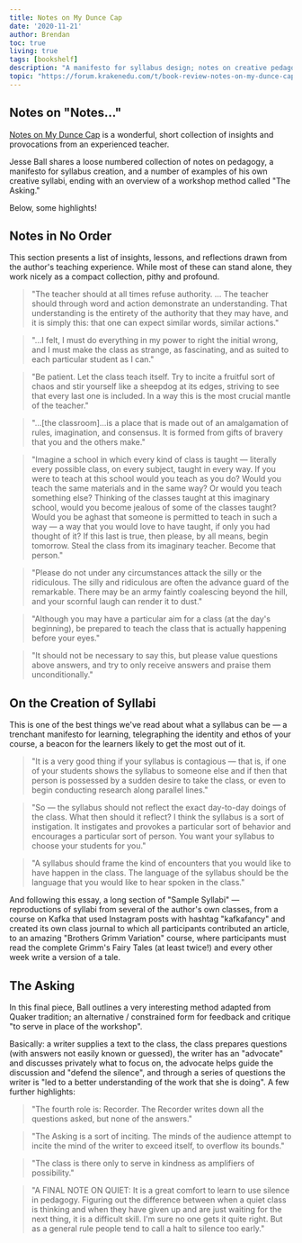 ```yaml
---
title: Notes on My Dunce Cap
date: '2020-11-21'
author: Brendan
toc: true
living: true
tags: [bookshelf]
description: "A manifesto for syllabus design; notes on creative pedagogy; provocations for shaping an engaging and effective classroom experience."
topic: "https://forum.krakenedu.com/t/book-review-notes-on-my-dunce-cap/1231"
---
```



## Notes on "Notes…"

[Notes on My Dunce Cap](https://www.goodreads.com/book/show/28208729-notes-on-my-dunce-cap) is a wonderful, short collection of insights and provocations from an experienced teacher.

Jesse Ball shares a loose numbered collection of notes on pedagogy, a manifesto for syllabus creation, and a number of examples of his own creative syllabi, ending with an overview of a workshop method called "The Asking."

Below, some highlights!

## Notes in No Order

This section presents a list of insights, lessons, and reflections drawn from the author's teaching experience. While most of these can stand alone, they work nicely as a compact collection, pithy and profound.

> "The teacher should at all times refuse authority. … The teacher should through word and action demonstrate an understanding. That understanding is the entirety of the authority that they may have, and it is simply this: that one can expect similar words, similar actions."

> "…I felt, I must do everything in my power to right the initial wrong, and I must make the class as strange, as fascinating, and as suited to each particular student as I can."

> "Be patient. Let the class teach itself. Try to incite a fruitful sort of chaos and stir yourself like a sheepdog at its edges, striving to see that every last one is included. In a way this is the most crucial mantle of the teacher."

> "…[the classroom]…is a place that is made out of an amalgamation of rules, imagination, and consensus. It is formed from gifts of bravery that you and the others make."

> "Imagine a school in which every kind of class is taught — literally every possible class, on every subject, taught in every way. If you were to teach at this school would you teach as you do? Would you teach the same materials and in the same way? Or would you teach something else? Thinking of the classes taught at this imaginary school, would you become jealous of some of the classes taught? Would you be aghast that someone is permitted to teach in such a way — a way that you would love to have taught, if only you had thought of it? If this last is true, then please, by all means, begin tomorrow. Steal the class from its imaginary teacher. Become that person."

> "Please do not under any circumstances attack the silly or the ridiculous. The silly and ridiculous are often the advance guard of the remarkable. There may be an army faintly coalescing beyond the hill, and your scornful laugh can render it to dust."

> "Although you may have a particular aim for a class (at the day's beginning), be prepared to teach the class that is actually happening before your eyes."

> "It should not be necessary to say this, but please value questions above answers, and try to only receive answers and praise them unconditionally."

## On the Creation of Syllabi

This is one of the best things we've read about what a syllabus can be — a trenchant manifesto for learning, telegraphing the identity and ethos of your course, a beacon for the learners likely to get the most out of it.

> "It is a very good thing if your syllabus is contagious — that is, if one of your students shows the syllabus to someone else and if then that person is possessed by a sudden desire to take the class, or even to begin conducting research along parallel lines."

> "So — the syllabus should not reflect the exact day-to-day doings of the class. What then should it reflect? I think the syllabus is a sort of instigation. It instigates and provokes a particular sort of behavior and encourages a particular sort of person. You want your syllabus to choose your students for you."

> "A syllabus should frame the kind of encounters that you would like to have happen in the class. The language of the syllabus should be the language that you would like to hear spoken in the class."

And following this essay, a long section of "Sample Syllabi" — reproductions of syllabi from several of the author's own classes, from a course on Kafka that used Instagram posts with hashtag "kafkafancy" and created its own class journal to which all participants contributed an article, to an amazing "Brothers Grimm Variation" course, where participants must read the complete Grimm's Fairy Tales (at least twice!) and every other week write a version of a tale.

## The Asking

In this final piece, Ball outlines a very interesting method adapted from Quaker tradition; an alternative / constrained form for feedback and critique "to serve in place of the workshop".

Basically: a writer supplies a text to the class, the class prepares questions (with answers not easily known or guessed), the writer has an "advocate" and discusses privately what to focus on, the advocate helps guide the discussion and "defend the silence", and through a series of questions the writer is "led to a better understanding of the work that she is doing". A few further highlights:

> "The fourth role is: Recorder. The Recorder writes down all the questions asked, but none of the answers."

> "The Asking is a sort of inciting. The minds of the audience attempt to incite the mind of the writer to exceed itself, to overflow its bounds."

> "The class is there only to serve in kindness as amplifiers of possibility."

> "A FINAL NOTE ON QUIET: It is a great comfort to learn to use silence in pedagogy. Figuring out the difference between when a quiet class is thinking and when they have given up and are just waiting for the next thing, it is a difficult skill. I'm sure no one gets it quite right. But as a general rule people tend to call a halt to silence too early."